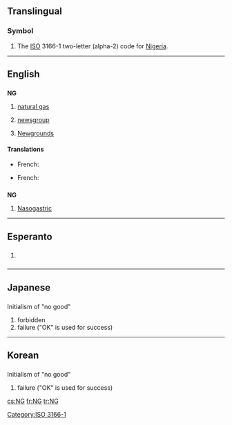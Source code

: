 {{also|Ng|ng|.ng|-ng|Ng̃}}
==Translingual==

===Symbol===
{{head|mul|symbol}}

# The [[ISO]] 3166-1 two-letter (alpha-2) code for [[Nigeria]].

[[Category:ISO 3166-1]]

----

==English==

==={{abbreviation-old|en}}===
'''NG'''

# {{context|petrochemistry|lang=en}} [[natural gas]]
# {{context|Internet|lang=en}} [[newsgroup]]
# {{context|Internet|lang=en}} [[Wikipedia:Newgrounds|Newgrounds]]

====Translations====
{{trans-top|(petrochemistry) natural gas}}
* French: {{t+|fr|GN|m}} {{qualifier|gaz naturel}}
{{trans-mid}}
{{trans-bottom}}

{{trans-top|(Internet) newsgroup}}
* French: {{t+|fr|NG|m}}
{{trans-mid}}
{{trans-bottom}}

{{trans-top|(Internet) Newgrounds}}
{{trans-mid}}
{{trans-bottom}}

==={{initialism-old|en}}===
'''NG'''

# [[nasogastric|Nasogastric]]

----

==Esperanto==

==={{initialism-old|eo}}===
{{head|eo|initialism}}

# {{context|Internet slang|texting|lang=eo}} {{initialism of|ne gravas||[[it doesn't matter]], it's not important|lang=eo}}

----

==Japanese==

==={{initialism-old|ja}}===
Initialism of "no good"
{{head|ja|initialism}}{{attention|ja|needs inflection template}}

# forbidden
# failure ("OK" is used for success)

----

==Korean==

==={{initialism-old|ko}}===
Initialism of "no good"
{{head|ko|initialism}}{{attention|ko|may need inflection template}}

# failure ("OK" is used for success)

[[cs:NG]]
[[fr:NG]]
[[tr:NG]]